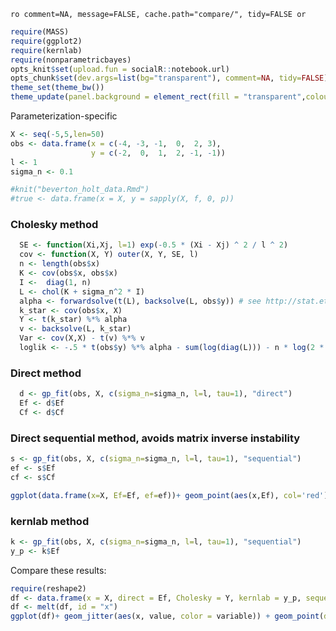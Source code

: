 `ro comment=NA, message=FALSE, cache.path="compare/", tidy=FALSE or`



```r
require(MASS)
require(ggplot2)
require(kernlab)
require(nonparametricbayes)
opts_knit$set(upload.fun = socialR::notebook.url)
opts_chunk$set(dev.args=list(bg="transparent"), comment=NA, tidy=FALSE)
theme_set(theme_bw())
theme_update(panel.background = element_rect(fill = "transparent",colour = NA))
```

Parameterization-specific


```r
X <- seq(-5,5,len=50)
obs <- data.frame(x = c(-4, -3, -1,  0,  2, 3),
                  y = c(-2,  0,  1,  2, -1, -1))
l <- 1
sigma_n <- 0.1
```


```r
#knit("beverton_holt_data.Rmd")
#true <- data.frame(x = X, y = sapply(X, f, 0, p))
```

### Cholesky method
  
```r
  SE <- function(Xi,Xj, l=1) exp(-0.5 * (Xi - Xj) ^ 2 / l ^ 2)
  cov <- function(X, Y) outer(X, Y, SE, l) 
  n <- length(obs$x)
  K <- cov(obs$x, obs$x)
  I <-  diag(1, n)
  L <- chol(K + sigma_n^2 * I)
  alpha <- forwardsolve(t(L), backsolve(L, obs$y)) # see http://stat.ethz.ch/R-manual/R-patched/library/base/html/chol2inv.html
  k_star <- cov(obs$x, X)
  Y <- t(k_star) %*% alpha
  v <- backsolve(L, k_star)
  Var <- cov(X,X) - t(v) %*% v
  loglik <- -.5 * t(obs$y) %*% alpha - sum(log(diag(L))) - n * log(2 * pi) / 2
```
  
### Direct method 

``` r
  d <- gp_fit(obs, X, c(sigma_n=sigma_n, l=l, tau=1), "direct")
  Ef <- d$Ef
  Cf <- d$Cf
```

### Direct sequential method, avoids matrix inverse instability

``` r
s <- gp_fit(obs, X, c(sigma_n=sigma_n, l=l, tau=1), "sequential")
ef <- s$Ef
cf <- s$Cf

```


``` r
ggplot(data.frame(x=X, Ef=Ef, ef=ef))+ geom_point(aes(x,Ef), col='red') + geom_line(aes(x,ef))
````


### kernlab method

``` r
k <- gp_fit(obs, X, c(sigma_n=sigma_n, l=l, tau=1), "sequential")
y_p <- k$Ef
```

Compare these results: 

``` r
require(reshape2)
df <- data.frame(x = X, direct = Ef, Cholesky = Y, kernlab = y_p, sequential = ef)
df <- melt(df, id = "x")
ggplot(df)+ geom_jitter(aes(x, value, color = variable)) + geom_point(data = obs, aes(x,y))
````

